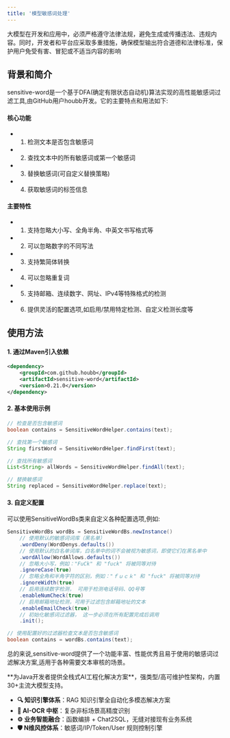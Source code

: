```yaml
---
title: '模型敏感词处理'
---
```


大模型在开发和应用中，必须严格遵守法律法规，避免生成或传播违法、违规内容。同时，开发者和平台应采取多重措施，确保模型输出符合道德和法律标准，保护用户免受有害、冒犯或不适当内容的影响


## 背景和简介

sensitive-word是一个基于DFA(确定有限状态自动机)算法实现的高性能敏感词过滤工具,由GitHub用户houbb开发。它的主要特点和用法如下:


#### 核心功能

- 1. 检测文本是否包含敏感词
- 2. 查找文本中的所有敏感词或第一个敏感词
- 3. 替换敏感词(可自定义替换策略)
- 4. 获取敏感词的标签信息

#### 主要特性

- 1. 支持忽略大小写、全角半角、中英文书写格式等
- 2. 可以忽略数字的不同写法
- 3. 支持繁简体转换
- 4. 可以忽略重复词
- 5. 支持邮箱、连续数字、网址、IPv4等特殊格式的检测
- 6. 提供灵活的配置选项,如启用/禁用特定检测、自定义检测长度等

## 使用方法

#### 1. 通过Maven引入依赖

```xml
<dependency>
    <groupId>com.github.houbb</groupId>
    <artifactId>sensitive-word</artifactId>
    <version>0.21.0</version>
</dependency>
```

#### 2. 基本使用示例

```java
// 检查是否包含敏感词
boolean contains = SensitiveWordHelper.contains(text);

// 查找第一个敏感词
String firstWord = SensitiveWordHelper.findFirst(text);

// 查找所有敏感词
List<String> allWords = SensitiveWordHelper.findAll(text);

// 替换敏感词
String replaced = SensitiveWordHelper.replace(text);
```

#### 3. 自定义配置

可以使用SensitiveWordBs类来自定义各种配置选项,例如:

```java
SensitiveWordBs wordBs = SensitiveWordBs.newInstance()
    // 使用默认的敏感词词库（黑名单）
    .wordDeny(WordDenys.defaults())
    // 使用默认的白名单词库，白名单中的词不会被视为敏感词，即使它们在黑名单中
    .wordAllow(WordAllows.defaults())
    // 忽略大小写，例如："FuCk" 和 "fuck" 将被同等对待
    .ignoreCase(true)
    // 忽略全角和半角字符的区别，例如："ｆｕｃｋ" 和 "fuck" 将被同等对待
    .ignoreWidth(true)
    // 启用连续数字检测， 可用于检测电话号码、QQ号等
    .enableNumCheck(true)
    // 启用邮箱地址检测，可用于过滤包含邮箱地址的文本
    .enableEmailCheck(true)
    // 初始化敏感词过滤器， 这一步必须在所有配置完成后调用
    .init();

// 使用配置好的过滤器检查文本是否包含敏感词
boolean contains = wordBs.contains(text);
```

总的来说,sensitive-word提供了一个功能丰富、性能优秀且易于使用的敏感词过滤解决方案,适用于各种需要文本审核的场景。

<Card title="PIG AI应用开发平台 | 适合中大型企业构建自主可控的AI中台" icon="link" href="https://ai.pig4cloud.com">
**为Java开发者提供全栈式AI工程化解决方案**，强类型/高可维护性架构，内置30+主流大模型支持。

- **🔍 知识引擎体系**：RAG 知识引擎全自动化多模态解决方案
- **📝 AI-OCR 中枢**：复杂非标场景高精度识别
- **⚙️ 业务智能融合**：函数编排 + Chat2SQL，无缝对接现有业务系统
- **🛡️ N维风控体系**：敏感词/IP/Token/User 规则控制引擎
</Card>